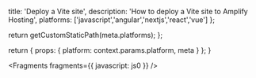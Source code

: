 
  title: 'Deploy a Vite site',
  description: 'How to deploy a Vite site to Amplify Hosting',
  platforms: ['javascript','angular','nextjs','react','vue'] 
};

  return getCustomStaticPath(meta.platforms);
};

  return {
    props: {
      platform: context.params.platform,
      meta
    }
  };
}


<Fragments fragments={{ javascript: js0 }} />
